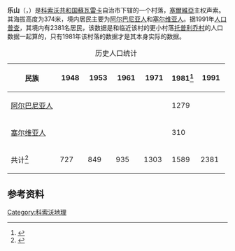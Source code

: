 {{Distinguish|乐山市}} 
{{Infobox settlement
| name = Leshan
| native_name = {{unbulleted list |item_style=font-size:81%;
 |{{native name|sq|Leshan|italics=off}}
 |{{native name|sr|Lešane|italics=off}}
}}
| settlement_type         = Village
| image_map               = 
| image_skyline           = 
| pushpin_map             = Kosovo
| pushpin_label_position  = left
| pushpin_map_caption     = 在科索沃的位置
| coordinates             = {{coord|42|19|40|N|20|46|52|E|source:kolossus-srwiki|display=title}}
| subdivision_type        = 地区
| subdivision_name        = {{flag|Kosovo}}
| subdivision_type1       = {{tsl|en|Districts of Kosovo||州}}
| subdivision_name1       = [[普里茲倫州|普里茲倫州]]
| subdivision_type2       = {{tsl|en|Municipalities of Kosovo||市}}
| subdivision_name2       = [[蘇瓦雷卡|蘇瓦雷卡]]
| area_total_km2          = 
| area_land_km2           = 
| elevation_m             = 374
| population_total        = 1607
| population_footnotes    = <ref>{{Cite web |url=http://pop-stat.mashke.org/kosovo-ethnic-loc2011.htm |title=2011 Kosovo Census results |access-date=2021-10-31 |archive-date=2013-12-03 |archive-url=https://web.archive.org/web/20131203001314/http://pop-stat.mashke.org/kosovo-ethnic-loc2011.htm |dead-url=no }}</ref>
| population_as_of        = 2011
| population_density_km2  =
| timezone                = [[欧洲中部时间|CET]]
| utc_offset              = +1
| timezone_DST            = [[欧洲中部夏令时间|CEST]]
| utc_offset_DST          = +2
| website                 = 
}}
'''乐山'''（{{lang-sr|Лешане}}，{{lang-sq|Leshan}}）是[[科索沃共和国|科索沃共和国]][[蘇瓦雷卡|蘇瓦雷卡]]自治市下辖的一个村落，[[塞爾維亞|塞爾維亞]]主权声索。其海拔高度为374米，境内居民主要为[[阿尔巴尼亚人|阿尔巴尼亚人]]和[[塞尔维亚人|塞尔维亚人]]。据1991年[[人口普查|人口普查]]，其境内有2381名居民，该数据是和临近该村的更小村落[[托普利乔村|托普利乔村]]的人口数据一起算的，只有1981年该村落的数据才是其本身实际的数据。

{| class="wikitable" border="1"
|+ 历史人口统计
|-
! 民族
! style=width:3em | 1948
! style=width:3em | 1953
! style=width:3em | 1961
! style=width:3em | 1971
! style=width:3em | 1981<ref>{{Cite web |url=http://pop-stat.mashke.org/kosovo-ethnic-loc1981.htm |title=1981 Census, Kosovo |accessdate=2014-12-16 |archive-date=2012-03-17 |archive-url=https://web.archive.org/web/20120317145422/http://pop-stat.mashke.org/kosovo-ethnic-loc1981.htm |dead-url=no }}</ref>
! style=width:3em | 1991
|-
! style=font-weight:300 | [[阿尔巴尼亚人|阿尔巴尼亚人]]
| 
| 
| 
| 
| 1279
| 
|-
! style=font-weight:300 | [[塞尔维亚人|塞尔维亚人]]
| 
| 
| 
| 
| 310
| 
|-
! 共计<ref>{{Cite web |url=http://pop-stat.mashke.org/kosovo-census.htm |title=Kosovo censuses 1948-1991 |accessdate=2014-12-16 |archive-date=2016-03-04 |archive-url=https://web.archive.org/web/20160304112824/http://pop-stat.mashke.org/kosovo-census.htm |dead-url=no }}</ref>
! 727
! 849
! 935
! 1303
! 1589
! 2381
|}

==参考资料 ==
{{reflist}}

{{Kosovo-geo-stub}}

[[Category:科索沃地理|Category:科索沃地理]]